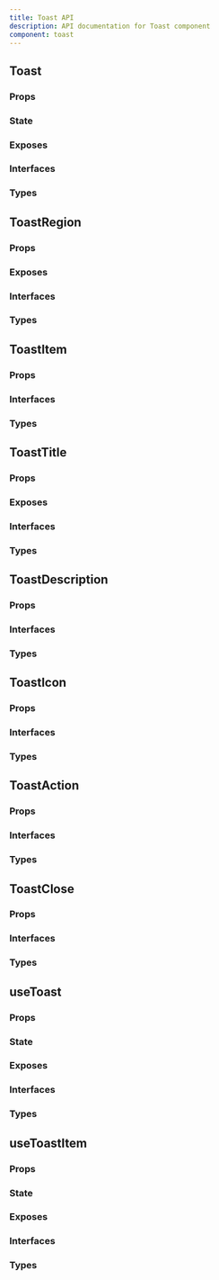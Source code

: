 ```yaml
---
title: Toast API
description: API documentation for Toast component
component: toast
---
```


## Toast

### Props

<DocTable name="Toast" category="api" type="props" />

### State

<DocTable name="Toast" category="api" type="state" />

### Exposes

<DocTable name="Toast" category="api" type="exposes" />

### Interfaces

<DocTable name="Toast" category="api" type="interfaces" />

### Types

<DocTable name="Toast" category="api" type="types" />

## ToastRegion

### Props

<DocTable name="ToastRegion" category="api" type="props" />

### Exposes

<DocTable name="ToastRegion" category="api" type="exposes" />

### Interfaces

<DocTable name="ToastRegion" category="api" type="interfaces" />

### Types

<DocTable name="ToastRegion" category="api" type="types" />

## ToastItem

### Props

<DocTable name="ToastItem" category="api" type="props" />

### Interfaces

<DocTable name="ToastItem" category="api" type="interfaces" />

### Types

<DocTable name="ToastItem" category="api" type="types" />

## ToastTitle

### Props

<DocTable name="ToastTitle" category="api" type="props" />

### Exposes

<DocTable name="ToastTitle" category="api" type="exposes" />

### Interfaces

<DocTable name="ToastTitle" category="api" type="interfaces" />

### Types

<DocTable name="ToastTitle" category="api" type="types" />

## ToastDescription

### Props

<DocTable name="ToastDescription" category="api" type="props" />

### Interfaces

<DocTable name="ToastDescription" category="api" type="interfaces" />

### Types

<DocTable name="ToastDescription" category="api" type="types" />

## ToastIcon

### Props

<DocTable name="ToastIcon" category="api" type="props" />

### Interfaces

<DocTable name="ToastIcon" category="api" type="interfaces" />

### Types

<DocTable name="ToastIcon" category="api" type="types" />

## ToastAction

### Props

<DocTable name="ToastAction" category="api" type="props" />

### Interfaces

<DocTable name="ToastAction" category="api" type="interfaces" />

### Types

<DocTable name="ToastAction" category="api" type="types" />

## ToastClose

### Props

<DocTable name="ToastClose" category="api" type="props" />

### Interfaces

<DocTable name="ToastClose" category="api" type="interfaces" />

### Types

<DocTable name="ToastClose" category="api" type="types" />

## useToast

### Props

<DocTable name="useToast" category="api" type="props" />

### State

<DocTable name="useToast" category="api" type="state" />

### Exposes

<DocTable name="useToast" category="api" type="exposes" />

### Interfaces

<DocTable name="useToast" category="api" type="interfaces" />

### Types

<DocTable name="useToast" category="api" type="types" />

## useToastItem

### Props

<DocTable name="useToastItem" category="api" type="props" />

### State

<DocTable name="useToastItem" category="api" type="state" />

### Exposes

<DocTable name="useToastItem" category="api" type="exposes" />

### Interfaces

<DocTable name="useToastItem" category="api" type="interfaces" />

### Types

<DocTable name="useToastItem" category="api" type="types" />
